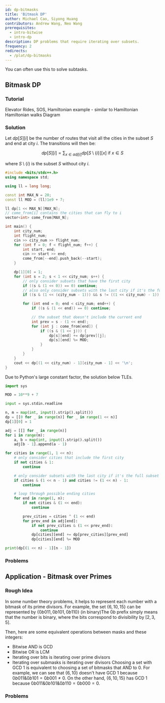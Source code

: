 ```yaml
---
id: dp-bitmasks
title: 'Bitmask DP'
author: Michael Cao, Siyong Huang
contributors: Andrew Wang, Neo Wang
prerequisites:
  - intro-bitwise
  - intro-dp
description: DP problems that require iterating over subsets.
frequency: 2
redirects:
  - /plat/dp-bitmasks
---
```


<Info title="Pro Tip">

You can often use this to solve subtasks.

</Info>

## Bitmask DP

<FocusProblem problem="sam" />

### Tutorial

<Resources>
	<Resource
		source="CPH"
		title="10.5 - DP on Bits, 19.2 - Hamiltonian Paths"
		starred
	>
		Elevator Rides, SOS, Hamiltonian
	</Resource>
	<Resource
		source="nwatx"
		title="A Primer on Bitmask DP"
		url="https://nwatx.me/post/dpbitmasks"
		starred
	/>
	<Resource source="PAPS" title="9.4 - Subset DP">
		example - similar to Hamiltonian
	</Resource>
	<Resource source="CF" title="DP Over Subsets" url="337">
		Hamiltonian walks
	</Resource>
	<Resource
		source="DPCC"
		sourceDescription="DP for Computing Contests"
		title="Bitmasking"
		url="https://dp-book.com/Dynamic_Programming.pdf#page=37"
		starred
	>
		Diagram
	</Resource>
	<Resource
		source="HE"
		title="DP and Bit Masking"
		url="https://www.hackerearth.com/practice/algorithms/dynamic-programming/bit-masking/tutorial/"
	/>
</Resources>

### Solution


Let $dp[S][i]$ be the number of routes that visit all the cities in the subset
$S$ and end at city $i$. The transitions will then be:

$$
dp[S][i] = \sum_{x \in adj[i]} dp[S  \setminus \{i\}][x] \text{ if $x \in S$}
$$

where $S  \setminus \{i\}$ is the subset $S$ without city $i$.

<LanguageSection>

<CPPSection>

```cpp
#include <bits/stdc++.h>
using namespace std;

using ll = long long;

const int MAX_N = 20;
const ll MOD = (ll)1e9 + 7;

ll dp[1 << MAX_N][MAX_N];
// come_from[i] contains the cities that can fly to i
vector<int> come_from[MAX_N];

int main() {
	int city_num;
	int flight_num;
	cin >> city_num >> flight_num;
	for (int f = 0; f < flight_num; f++) {
		int start, end;
		cin >> start >> end;
		come_from[--end].push_back(--start);
	}

	dp[1][0] = 1;
	for (int s = 2; s < 1 << city_num; s++) {
		// only consider subsets that have the first city
		if ((s & (1 << 0)) == 0) continue;
		// also only consider subsets with the last city if it's the full subset
		if ((s & (1 << (city_num - 1))) && s != ((1 << city_num) - 1)) continue;

		for (int end = 0; end < city_num; end++) {
			if ((s & (1 << end)) == 0) continue;

			// the subset that doesn't include the current end
			int prev = s - (1 << end);
			for (int j : come_from[end]) {
				if ((s & (1 << j))) {
					dp[s][end] += dp[prev][j];
					dp[s][end] %= MOD;
				}
			}
		}
	}
	cout << dp[(1 << city_num) - 1][city_num - 1] << '\n';
}
```

</CPPSection>
<PySection>

<Warning>

Due to Python's large constant factor, the solution below TLEs.

</Warning>

```py
import sys

MOD = 10**9 + 7

input = sys.stdin.readline

n, m = map(int, input().strip().split())
dp = [[0 for _ in range(n)] for _ in range(1 << n)]
dp[1][0] = 1

adj = [[] for _ in range(n)]
for i in range(m):
	a, b = map(int, input().strip().split())
	adj[b - 1].append(a - 1)

for cities in range(1, 1 << n):
	# only consider cities that include the first city
	if not cities & 1:
		continue

	# only consider subsets with the last city if it's the full subset
	if cities & (1 << n - 1) and cities != (1 << n) - 1:
		continue

	# loop through possible ending cities
	for end in range(1, n):
		if not cities & (1 << end):
			continue

		prev_cities = cities ^ (1 << end)
		for prev_end in adj[end]:
			if not prev_cities & (1 << prev_end):
				continue
			dp[cities][end] += dp[prev_cities][prev_end]
			dp[cities][end] %= MOD

print(dp[(1 << n) - 1][n - 1])
```

</PySection>

</LanguageSection>

### Problems

<Problems problems="general" />

## Application - Bitmask over Primes

### Rough Idea

In some number theory problems, it helps to represent each
number with a bitmask of its prime divisors. For example, the set
$\{6, 10, 15 \}$ can be represented by $\{0b011, 0b101, 0b110 \}$ (in
binary)<Asterisk>The $0b$ prefix simply means that the number is
binary</Asterisk>, where the bits correspond to divisibility by $[2, 3, 5]$.

Then, here are some equivalent operations between masks and these integers:

- Bitwise AND is GCD
- Bitwise OR is LCM
- Iterating over bits is iterating over prime divisors
- Iterating over submasks is iterating over divisors
Choosing a set with GCD $1$ is equivalent to choosing a set of bitmasks that AND
to $0$. For example, we can see that $\{6, 10 \}$ doesn't have GCD $1$ because
$0b011 \& 0b101 = 0b001 \neq 0$. On the other hand, $\{6, 10, 15 \}$ has GCD $1$
because $0b011 \& 0b101 \& 0b110 = 0b000 = 0$.

### Problems

<Problems problems="bitmask_nt" />
